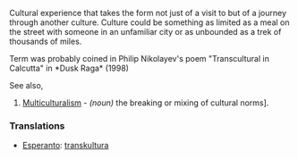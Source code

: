 Cultural experience that takes the form not just of a visit to but of a journey through another culture. Culture could be something as limited as a meal on the street with someone in an unfamiliar city or as unbounded as a trek of thousands of miles. 

Term was probably coined in Philip Nikolayev's poem "Transcultural in Calcutta"
in *Dusk Raga* (1998) 

See also,

#[[Multiculturalism]] - ''(noun)'' the breaking or mixing of cultural norms].

===Translations===
*[[Esperanto]]: [[transkultura]]